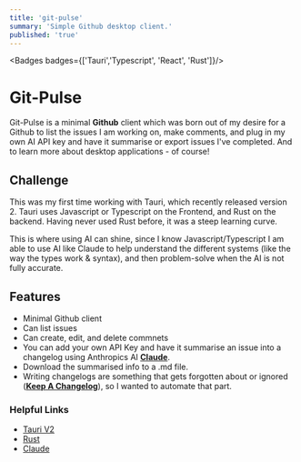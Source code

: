 ```yaml
---
title: 'git-pulse'
summary: 'Simple Github desktop client.'
published: 'true'
---
```


<Badges badges={['Tauri','Typescript', 'React', 'Rust']}/>



# Git-Pulse
Git-Pulse is a minimal **Github** client which was born out of my desire for a Github to list the issues I am working on, make comments, 
and plug in my own AI API key and have it summarise or export issues I've completed. And to learn more about desktop applications - of course!


<ClickableImage src='/assets/GitPulse/gitpulse1.png' alt="app-screenshot-1" caption="The dashboard" width={2248} height={1590} />

##  Challenge

This was my first time working with Tauri, which recently released version 2. Tauri uses Javascript or Typescript on the Frontend, 
and Rust on the backend. Having never used Rust before, it was a steep learning curve. 

This is where using AI can shine, since I know Javascript/Typescript I am able to use AI like Claude 
to help understand the different systems (like the way the types work & syntax), and then problem-solve when the AI is not fully accurate.


<ClickableImage src='/assets/GitPulse/gitpulse2.png' alt="app-screenshot-1"  width={2248} height={1590} caption="The issue detail page" />



## Features
- Minimal Github client
- Can list issues
- Can create, edit, and delete commnets
- You can add your own API Key and have it summarise an issue into a changelog using Anthropics AI **[Claude](https://claude.ai/)**.
- Download the summarised info to a .md file.
- Writing changelogs are something that gets forgotten about or ignored (**[Keep A Changelog](https://keepachangelog.com/en/1.1.0/)**), so I wanted to automate that part.



<ClickableImage src='/assets/GitPulse/gitpulse3.png' alt="app-screenshot-1" caption="Example of the AI generated changelog"  width={2248} height={1590} />


<MarkdownButtons github="https://github.com/AdamShelley/git-pulse"/>

### Helpful Links

- [Tauri V2](https://v2.tauri.app/)
- [Rust](https://www.rust-lang.org/)
- [Claude](https://claude.ai/)